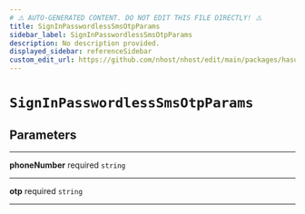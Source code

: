 ```yaml
---
# ⚠️ AUTO-GENERATED CONTENT. DO NOT EDIT THIS FILE DIRECTLY! ⚠️
title: SignInPasswordlessSmsOtpParams
sidebar_label: SignInPasswordlessSmsOtpParams
description: No description provided.
displayed_sidebar: referenceSidebar
custom_edit_url: https://github.com/nhost/nhost/edit/main/packages/hasura-auth-js/src/utils/types.ts#L50
---
```


# `SignInPasswordlessSmsOtpParams`

## Parameters

---

**<span className="parameter-name">phoneNumber</span>** <span className="optional-status">required</span> `string`

---

**<span className="parameter-name">otp</span>** <span className="optional-status">required</span> `string`

---
